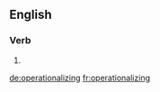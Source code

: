==English==

===Verb===
{{head|en}}

# {{present participle of|operationalize|lang=en}}

[[de:operationalizing]]
[[fr:operationalizing]]